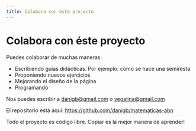 ```yaml
---
title: Colabora con éste projecto
---
```


# Colabora con éste proyecto

Puedes colaborar de muchas maneras:

- Escribiendo guías didácticas. Por ejemplo: cómo se hace una semiresta
- Proponiendo nuevos ejercicios
- Mejorando el diseño de la página
- Programando

Nos puedes escribir a danigb@gmail.com o vegalina@gmail.com

El repositorio está aquí: https://github.com/danigb/matematicas-abn

Todo el proyecto es código libre. Copiar es la mejor manera de aprender!
